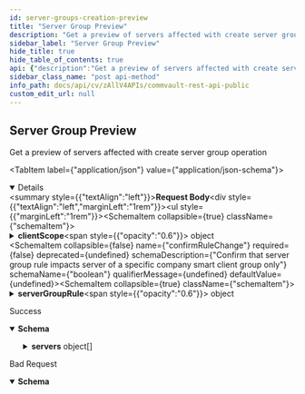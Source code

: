 ```yaml
---
id: server-groups-creation-preview
title: "Server Group Preview"
description: "Get a preview of servers affected with create server group operation"
sidebar_label: "Server Group Preview"
hide_title: true
hide_table_of_contents: true
api: {"description":"Get a preview of servers affected with create server group operation","operationId":"ServerGroupsCreationPreview","responses":{"200":{"description":"Success","content":{"application/json":{"schema":{"description":"List of servers affected by create server group operation","properties":{"servers":{"items":{"properties":{"id":{"format":"int32","type":"integer","x-terraform-omitempty":true,"x-terraform-set-key":true},"name":{"nullable":true,"type":"string"}},"type":"object"},"type":"array"}},"type":"object"}}}},"400":{"description":"Bad Request","content":{"application/json":{"schema":{"properties":{"errorCode":{"format":"int32","type":"integer"},"errorMessage":{"nullable":true,"type":"string"}},"type":"object"}}}}},"tags":["ServerGroup"],"requestBody":{"content":{"application/json":{"schema":{"properties":{"clientScope":{"properties":{"clientScopeType":{"enum":["COMMCELL","COMPANY","USER","USERGROUP"],"format":"","type":"string"},"entityInfo":{"properties":{"id":{"format":"int32","type":"integer","x-terraform-omitempty":true,"x-terraform-set-key":true},"name":{"nullable":true,"type":"string"}},"type":"object"}},"type":"object"},"confirmRuleChange":{"description":"Confirm that server group rule impacts server of a specific company smart client group only","type":"boolean"},"serverGroupRule":{"properties":{"match":{"enum":["AND","OR","NOT"],"format":"","type":"string"},"ruleGroup":{"description":"List of rule groups","items":{"properties":{"match":{"enum":["AND","OR","NOT"],"format":"","type":"string"},"rules":{"description":"List of rules","items":{"properties":{"matchCondition":{"enum":["IS_TRUE","IS_FALSE","CONTAINS","DOES_NOT_CONTAIN","IS","IS_NOT","STARTS_WITH","ENDS_WITH","EQUAL_TO","NOT_EQUAL_TO","GREATER_THAN","LESS_THAN","GREATER_THAN_OR_EQUAL_TO","LESS_THAN_OR_EQUAL_TO","BETWEEN","NOT_IN","ANY_IN_SELECTION","NOT_IN_SELECTION","IN","NOT_BETWEEN"],"format":"","type":"string"},"ruleName":{"enum":["APP_TYPE","CLIENT_GROUP","CLIENT_GROUPLIST","USES_LIBRARY","STORAGE_POLICY","STORAGE_POLICYLIST","BACKUP_ACTIVITY_ENABLED_FOR_CLIENT","CASE_MANAGER_CLIENTS","CLIENT_PROP","CLIENT_ACTS_AS_PROXY","CLIENT_ASSOCIATED_WITH_PLAN","CLIENT_BACKUP_ACTIVITY_ENABLED","CLIENT_BY_SCHEDULE_INTERVAL","CLIENT_CIDR_RANGE","CLIENTS_RELEASE16PLUS_SP_LEVEL_CONSTRAINT","CLIENT_DESCRIPTION","CLIENT_DISPLAY_NAME","CLIENT_EXCLUDED_FROM_SLA","CLIENTGROUP_NAME","CLIENT_CIDR_RANGE_IPV6","CLIENT_ISDELETEDVM","CLIENT_HAS_CONNECTIVITY_ISSUES","CLIENT_NAME","CLIENT_NEEDS_UPDATES","CLIENT_OFFLINE","CLIENT_ONLINE","CLIENT_ONLINE_IN_LAST_30_DAYS","CLIENT_ONLINE_IN_LAST_N_DAYS","CLIENT_USES_STORAGEPOLICY","CLIENT_VERSION","COMPARE_CLIENT_CS_VERSION","CLIENT_ASSOCIATED_ADUSERGROUP","IS_COMPANY_CLIENT","CLIENT_ASSOC_SCHDPOLICY","CLIENT_ASSOCIATED_TO_TOPOLOGY_WITH_REGION","VSA_BACKEDUP_CLIENT","CLIENT_INDEX_MAINFOLIST","CLIENT_OS_INFOLIST","CLIENT_BY_PERMISSION","CLIENT_BY_ROLE","VSA_DISCOVER_CLIENT","CLIENTGROUP_TAGLIST","CLIENT_MEETS_SLA","CLIENTS_OF_RESELLER","USERGROUPLIST","CLIENT_IDA_ASSOCIATED_ADUSERGROUP","CLIENT_WITH_ASSOCIATED_REGION","CLIENTS_WITH_ATTACHED_STORAGE","CLIENT_WITH_BACKUP_SCHEDULE","CLIENT_WITH_ENABLED_BACKUP_SCHEDULE","CLIENT_ENCRYPTION_STATE","CLIENT_FETSIZE_LE_10GB","CLIENT_IMPROPER_DECONF_SUBCLIENT","CLIENT_INDEXINGV1","CLIENT_INDEXINGV2","CLIENTINFRASTRUCTUREROLE_LIST","CLIENT_LICENSELIST","CLIENT_LONG_RUNNING_JOBS_N_DAYS","CLIENT_WITH_NO_ARCHIVE_DATA","CLIENTS_WITH_ONEPASS_ENABLED","CLIENT_WITH_ASSOCIATED_SP","CLIENT_WITH_SYNTHETICFULL_BACKUP","CLIENT_TAGLIST","IS_COMMCELL_CLIENT","COMPANY_CLIENT_ASSOCIATIONS","COMPANY_INSTALLED_CLIENT_ASSOCIATIONS","ANALYZER_SERVERS_CLIENT","DAYS_SINCE_CLIENT_CREATED","DAYS_SINCE_LAST_CLIENT_BKP","EXTERNAL_GROUP_CLIENT_OWNER","HAC_CLUSTER_CLIENT","HOST_NAME","MACLIENTS_WITH_STORAGEPOOLS","CLIENT_OWNER_INACTIVE_ADUSER","SOLR_SERVERS_CLIENT","LOCAL_GROUP_CLIENT_OWNER","MEDIAAGENT_HAS_LUCENE_INDEX_ROLELIST","MEDIAAGENT_HAS_LUCENE_INDEX_ROLES","MAS_FOR_CLIENTS_IN_GROUP","MAS_FOR_CLIENTS_IN_GROUPLIST","CLIENT_GATEWAY_FOR_INSTALLATION","OS_TYPE","OS_VERSION","PACKAGE_INSTALLED","PRODUCT_VERSION","PSEUDO_CLIENTS","RESTORE_ACTIVITY_ENABLED_FOR_CLIENT","SNAP_BACKUP_CLIENTS","CLIENT_CONSECUTIVE_BACKUP_FAILURES","SUBCLIENT_NAME","TIMEZONE","TIMEZONELIST","TIMEZONE_REGIONLIST","USER_CLIENT_OWNER","USER_CLIENT_ASSOCIATIONS","USER_DESCRIPTION_CONTAINS","USERGROUP_CLIENT_ASSOCIATIONS","USERGROUP_DESCRIPTION_CONTAINS","VM_NO_CONTENT","VMHYPER_IN_CLIENTGROUP"],"type":"string"},"ruleSecValue":{"description":"Secondary value used for BETWEEN and NOT_BETWEEN matchCondition. For ruleName which have enum values (like OS_TYPE), this is used to store displayName.","type":"string"},"ruleValue":{"description":"Primary value for the rule","type":"string"}},"type":"object"},"type":"array"}},"type":"object"},"type":"array"}},"type":"object"}},"type":"object"}}}},"method":"post","path":"/V4/ServerGroup/Preview","servers":[{"url":"http://{hostname}/webconsole/api","variables":{"hostname":{"default":"localhost","description":"Webconsole"}}}],"securitySchemes":{"token":{"in":"header","name":"Authtoken","type":"apiKey"}},"jsonRequestBodyExample":{"clientScope":{"clientScopeType":"COMMCELL","entityInfo":{"id":0,"name":"string"}},"confirmRuleChange":true,"serverGroupRule":{"match":"AND","ruleGroup":[{"match":"AND","rules":[{"matchCondition":"IS_TRUE","ruleName":"APP_TYPE","ruleSecValue":"string","ruleValue":"string"}]}]}},"info":{"version":"1.0.0","contact":{},"description":"## Welcome\n\nWelcome to Commvault's Rest APIs. You can explore our APIs in [Postman](https://getpostman.com) using the predefined requests we created\n\nThe current version of this documentation is **Commvault Platform Release 2022E**.\n\nYou can access LTS documentation here:\n\n[Feature Release 11.20](https://documenter.getpostman.com/view/2046098/UVR7KoPJ)\n\n[Feature Release 11.24](https://documenter.getpostman.com/view/2046098/UVR7KoPL)\n\nFor more V2 and Latest APIs, please visit your API Explorer page.  \n[*More Details*](http://documentation.commvault.com/commvault/v11/article?p=107350_1.htm)\n\n## Setup\n\nTo get started, [create an environment in Postman](https://www.getpostman.com/docs/environments), select that environment, and set your environment variables by entering necessary values in the `0 - Setup/Environment Setup` pre-request script ([documentation on pre-request scripts](http://www.getpostman.com/docs/pre_request_scripts)). Also, Some of our calls might have dependencies. `GET`/`PUT`/`DELETE` may only work after an item is created with a `POST`.\n\nThe same set of APIs can be used for both XML and JSON. If you want to get equivalent JSON for the XML, use our [API](https://api.commvault.com/#fe2fa795-dd7c-4416-857d-75704b52be8c) for conversion.\n\n**Note:** Swagger Documentation for V2/Latest APIs are present in the following URL:  \n`{ServerURL}/sandbox/apiexplorer`\n\n[*More Details*](http://documentation.commvault.com/commvault/v11/article?p=45551.htm)","title":"Commvault Rest API - Public"},"postman":{"name":"Server Group Preview","description":{"content":"Get a preview of servers affected with create server group operation","type":"text/plain"},"url":{"path":["V4","ServerGroup","Preview"],"host":["{{baseUrl}}"],"query":[],"variable":[]},"header":[{"key":"Content-Type","value":"application/json"},{"key":"Accept","value":"application/json"}],"method":"POST","body":{"mode":"raw","raw":"\"\"","options":{"raw":{"language":"json"}}}}}
sidebar_class_name: "post api-method"
info_path: docs/api/cv/zAllV4APIs/commvault-rest-api-public
custom_edit_url: null
---
```



## Server Group Preview



Get a preview of servers affected with create server group operation

<MimeTabs><TabItem label={"application/json"} value={"application/json-schema"}><details style={{}} data-collapsed={false} open={true}><summary style={{"textAlign":"left"}}><strong>Request Body</strong></summary><div style={{"textAlign":"left","marginLeft":"1rem"}}></div><ul style={{"marginLeft":"1rem"}}><SchemaItem collapsible={true} className={"schemaItem"}><details style={{}}><summary style={{}}><strong>clientScope</strong><span style={{"opacity":"0.6"}}> object</span></summary><div style={{"marginLeft":"1rem"}}><SchemaItem collapsible={false} name={"clientScopeType"} required={false} deprecated={undefined} schemaDescription={undefined} schemaName={"string"} qualifierMessage={"**Possible values:** [`COMMCELL`, `COMPANY`, `USER`, `USERGROUP`]"} defaultValue={undefined}></SchemaItem><SchemaItem collapsible={true} className={"schemaItem"}><details style={{}}><summary style={{}}><strong>entityInfo</strong><span style={{"opacity":"0.6"}}> object</span></summary><div style={{"marginLeft":"1rem"}}><SchemaItem collapsible={false} name={"id"} required={false} deprecated={undefined} schemaDescription={undefined} schemaName={"int32"} qualifierMessage={undefined} defaultValue={undefined}></SchemaItem><SchemaItem collapsible={false} name={"name"} required={false} deprecated={undefined} schemaDescription={undefined} schemaName={"string"} qualifierMessage={undefined} defaultValue={undefined}></SchemaItem></div></details></SchemaItem></div></details></SchemaItem><SchemaItem collapsible={false} name={"confirmRuleChange"} required={false} deprecated={undefined} schemaDescription={"Confirm that server group rule impacts server of a specific company smart client group only"} schemaName={"boolean"} qualifierMessage={undefined} defaultValue={undefined}></SchemaItem><SchemaItem collapsible={true} className={"schemaItem"}><details style={{}}><summary style={{}}><strong>serverGroupRule</strong><span style={{"opacity":"0.6"}}> object</span></summary><div style={{"marginLeft":"1rem"}}><SchemaItem collapsible={false} name={"match"} required={false} deprecated={undefined} schemaDescription={undefined} schemaName={"string"} qualifierMessage={"**Possible values:** [`AND`, `OR`, `NOT`]"} defaultValue={undefined}></SchemaItem><SchemaItem collapsible={true} className={"schemaItem"}><details style={{}}><summary style={{}}><strong>ruleGroup</strong><span style={{"opacity":"0.6"}}> object[]</span></summary><div style={{"marginLeft":"1rem"}}><div style={{"marginTop":".5rem","marginBottom":".5rem"}}>

List of rule groups

</div><SchemaItem collapsible={false} name={"match"} required={false} deprecated={undefined} schemaDescription={undefined} schemaName={"string"} qualifierMessage={"**Possible values:** [`AND`, `OR`, `NOT`]"} defaultValue={undefined}></SchemaItem><SchemaItem collapsible={true} className={"schemaItem"}><details style={{}}><summary style={{}}><strong>rules</strong><span style={{"opacity":"0.6"}}> object[]</span></summary><div style={{"marginLeft":"1rem"}}><div style={{"marginTop":".5rem","marginBottom":".5rem"}}>

List of rules

</div><SchemaItem collapsible={false} name={"matchCondition"} required={false} deprecated={undefined} schemaDescription={undefined} schemaName={"string"} qualifierMessage={"**Possible values:** [`IS_TRUE`, `IS_FALSE`, `CONTAINS`, `DOES_NOT_CONTAIN`, `IS`, `IS_NOT`, `STARTS_WITH`, `ENDS_WITH`, `EQUAL_TO`, `NOT_EQUAL_TO`, `GREATER_THAN`, `LESS_THAN`, `GREATER_THAN_OR_EQUAL_TO`, `LESS_THAN_OR_EQUAL_TO`, `BETWEEN`, `NOT_IN`, `ANY_IN_SELECTION`, `NOT_IN_SELECTION`, `IN`, `NOT_BETWEEN`]"} defaultValue={undefined}></SchemaItem><SchemaItem collapsible={false} name={"ruleName"} required={false} deprecated={undefined} schemaDescription={undefined} schemaName={"string"} qualifierMessage={"**Possible values:** [`APP_TYPE`, `CLIENT_GROUP`, `CLIENT_GROUPLIST`, `USES_LIBRARY`, `STORAGE_POLICY`, `STORAGE_POLICYLIST`, `BACKUP_ACTIVITY_ENABLED_FOR_CLIENT`, `CASE_MANAGER_CLIENTS`, `CLIENT_PROP`, `CLIENT_ACTS_AS_PROXY`, `CLIENT_ASSOCIATED_WITH_PLAN`, `CLIENT_BACKUP_ACTIVITY_ENABLED`, `CLIENT_BY_SCHEDULE_INTERVAL`, `CLIENT_CIDR_RANGE`, `CLIENTS_RELEASE16PLUS_SP_LEVEL_CONSTRAINT`, `CLIENT_DESCRIPTION`, `CLIENT_DISPLAY_NAME`, `CLIENT_EXCLUDED_FROM_SLA`, `CLIENTGROUP_NAME`, `CLIENT_CIDR_RANGE_IPV6`, `CLIENT_ISDELETEDVM`, `CLIENT_HAS_CONNECTIVITY_ISSUES`, `CLIENT_NAME`, `CLIENT_NEEDS_UPDATES`, `CLIENT_OFFLINE`, `CLIENT_ONLINE`, `CLIENT_ONLINE_IN_LAST_30_DAYS`, `CLIENT_ONLINE_IN_LAST_N_DAYS`, `CLIENT_USES_STORAGEPOLICY`, `CLIENT_VERSION`, `COMPARE_CLIENT_CS_VERSION`, `CLIENT_ASSOCIATED_ADUSERGROUP`, `IS_COMPANY_CLIENT`, `CLIENT_ASSOC_SCHDPOLICY`, `CLIENT_ASSOCIATED_TO_TOPOLOGY_WITH_REGION`, `VSA_BACKEDUP_CLIENT`, `CLIENT_INDEX_MAINFOLIST`, `CLIENT_OS_INFOLIST`, `CLIENT_BY_PERMISSION`, `CLIENT_BY_ROLE`, `VSA_DISCOVER_CLIENT`, `CLIENTGROUP_TAGLIST`, `CLIENT_MEETS_SLA`, `CLIENTS_OF_RESELLER`, `USERGROUPLIST`, `CLIENT_IDA_ASSOCIATED_ADUSERGROUP`, `CLIENT_WITH_ASSOCIATED_REGION`, `CLIENTS_WITH_ATTACHED_STORAGE`, `CLIENT_WITH_BACKUP_SCHEDULE`, `CLIENT_WITH_ENABLED_BACKUP_SCHEDULE`, `CLIENT_ENCRYPTION_STATE`, `CLIENT_FETSIZE_LE_10GB`, `CLIENT_IMPROPER_DECONF_SUBCLIENT`, `CLIENT_INDEXINGV1`, `CLIENT_INDEXINGV2`, `CLIENTINFRASTRUCTUREROLE_LIST`, `CLIENT_LICENSELIST`, `CLIENT_LONG_RUNNING_JOBS_N_DAYS`, `CLIENT_WITH_NO_ARCHIVE_DATA`, `CLIENTS_WITH_ONEPASS_ENABLED`, `CLIENT_WITH_ASSOCIATED_SP`, `CLIENT_WITH_SYNTHETICFULL_BACKUP`, `CLIENT_TAGLIST`, `IS_COMMCELL_CLIENT`, `COMPANY_CLIENT_ASSOCIATIONS`, `COMPANY_INSTALLED_CLIENT_ASSOCIATIONS`, `ANALYZER_SERVERS_CLIENT`, `DAYS_SINCE_CLIENT_CREATED`, `DAYS_SINCE_LAST_CLIENT_BKP`, `EXTERNAL_GROUP_CLIENT_OWNER`, `HAC_CLUSTER_CLIENT`, `HOST_NAME`, `MACLIENTS_WITH_STORAGEPOOLS`, `CLIENT_OWNER_INACTIVE_ADUSER`, `SOLR_SERVERS_CLIENT`, `LOCAL_GROUP_CLIENT_OWNER`, `MEDIAAGENT_HAS_LUCENE_INDEX_ROLELIST`, `MEDIAAGENT_HAS_LUCENE_INDEX_ROLES`, `MAS_FOR_CLIENTS_IN_GROUP`, `MAS_FOR_CLIENTS_IN_GROUPLIST`, `CLIENT_GATEWAY_FOR_INSTALLATION`, `OS_TYPE`, `OS_VERSION`, `PACKAGE_INSTALLED`, `PRODUCT_VERSION`, `PSEUDO_CLIENTS`, `RESTORE_ACTIVITY_ENABLED_FOR_CLIENT`, `SNAP_BACKUP_CLIENTS`, `CLIENT_CONSECUTIVE_BACKUP_FAILURES`, `SUBCLIENT_NAME`, `TIMEZONE`, `TIMEZONELIST`, `TIMEZONE_REGIONLIST`, `USER_CLIENT_OWNER`, `USER_CLIENT_ASSOCIATIONS`, `USER_DESCRIPTION_CONTAINS`, `USERGROUP_CLIENT_ASSOCIATIONS`, `USERGROUP_DESCRIPTION_CONTAINS`, `VM_NO_CONTENT`, `VMHYPER_IN_CLIENTGROUP`]"} defaultValue={undefined}></SchemaItem><SchemaItem collapsible={false} name={"ruleSecValue"} required={false} deprecated={undefined} schemaDescription={"Secondary value used for BETWEEN and NOT_BETWEEN matchCondition. For ruleName which have enum values (like OS_TYPE), this is used to store displayName."} schemaName={"string"} qualifierMessage={undefined} defaultValue={undefined}></SchemaItem><SchemaItem collapsible={false} name={"ruleValue"} required={false} deprecated={undefined} schemaDescription={"Primary value for the rule"} schemaName={"string"} qualifierMessage={undefined} defaultValue={undefined}></SchemaItem></div></details></SchemaItem></div></details></SchemaItem></div></details></SchemaItem></ul></details></TabItem></MimeTabs><div><ApiTabs><TabItem label={"200"} value={"200"}><div>

Success

</div><div><MimeTabs schemaType={"response"}><TabItem label={"application/json"} value={"application/json"}><SchemaTabs><TabItem label={"Schema"} value={"Schema"}><details style={{}} data-collapsed={false} open={true}><summary style={{"textAlign":"left"}}><strong>Schema</strong></summary><div style={{"textAlign":"left","marginLeft":"1rem"}}></div><ul style={{"marginLeft":"1rem"}}><SchemaItem collapsible={true} className={"schemaItem"}><details style={{}}><summary style={{}}><strong>servers</strong><span style={{"opacity":"0.6"}}> object[]</span></summary><div style={{"marginLeft":"1rem"}}><SchemaItem collapsible={false} name={"id"} required={false} deprecated={undefined} schemaDescription={undefined} schemaName={"int32"} qualifierMessage={undefined} defaultValue={undefined}></SchemaItem><SchemaItem collapsible={false} name={"name"} required={false} deprecated={undefined} schemaDescription={undefined} schemaName={"string"} qualifierMessage={undefined} defaultValue={undefined}></SchemaItem></div></details></SchemaItem></ul></details></TabItem><TabItem label={"Example (from schema)"} value={"Example (from schema)"}><ResponseSamples responseExample={"{\n  \"servers\": [\n    {\n      \"id\": 0,\n      \"name\": \"string\"\n    }\n  ]\n}"} language={"json"}></ResponseSamples></TabItem></SchemaTabs></TabItem></MimeTabs></div></TabItem><TabItem label={"400"} value={"400"}><div>

Bad Request

</div><div><MimeTabs schemaType={"response"}><TabItem label={"application/json"} value={"application/json"}><SchemaTabs><TabItem label={"Schema"} value={"Schema"}><details style={{}} data-collapsed={false} open={true}><summary style={{"textAlign":"left"}}><strong>Schema</strong></summary><div style={{"textAlign":"left","marginLeft":"1rem"}}></div><ul style={{"marginLeft":"1rem"}}><SchemaItem collapsible={false} name={"errorCode"} required={false} deprecated={undefined} schemaDescription={undefined} schemaName={"int32"} qualifierMessage={undefined} defaultValue={undefined}></SchemaItem><SchemaItem collapsible={false} name={"errorMessage"} required={false} deprecated={undefined} schemaDescription={undefined} schemaName={"string"} qualifierMessage={undefined} defaultValue={undefined}></SchemaItem></ul></details></TabItem><TabItem label={"Example (from schema)"} value={"Example (from schema)"}><ResponseSamples responseExample={"{\n  \"errorCode\": 0,\n  \"errorMessage\": \"string\"\n}"} language={"json"}></ResponseSamples></TabItem></SchemaTabs></TabItem></MimeTabs></div></TabItem></ApiTabs></div>
      
